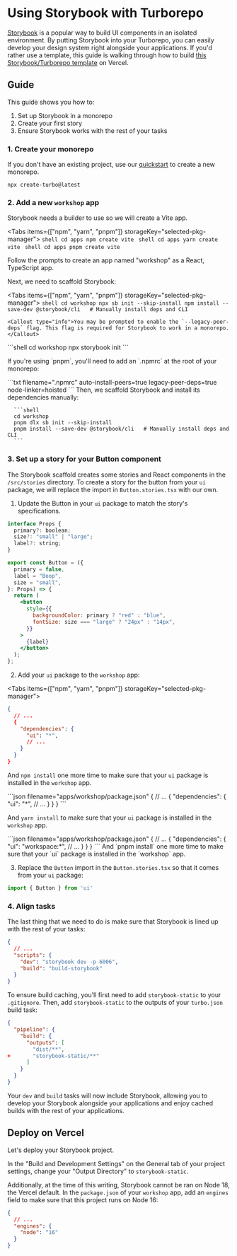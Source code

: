
# Using Storybook with Turborepo

[Storybook](https://storybook.js.org/) is a popular way to build UI components in an isolated environment. By putting Storybook into your Turborepo, you can easily develop your design system right alongside your applications. If you'd rather use a template, this guide is walking through how to build [this Storybook/Turborepo template](https://vercel.com/templates/react/turborepo-design-system) on Vercel.

## Guide

This guide shows you how to:

1. Set up Storybook in a monorepo
2. Create your first story
3. Ensure Storybook works with the rest of your tasks

### 1. Create your monorepo

If you don't have an existing project, use our [quickstart](/repo/docs/getting-started/create-new) to create a new monorepo.

```shell
npx create-turbo@latest
```

### 2. Add a new `workshop` app

Storybook needs a builder to use so we will create a Vite app.

<Tabs items={["npm", "yarn", "pnpm"]} storageKey="selected-pkg-manager">
  <Tab>
    ```shell
    cd apps
    npm create vite
    ```
  </Tab>
  <Tab>
    ```shell
    cd apps
    yarn create vite
    ```
  </Tab>
  <Tab>
    ```shell
    cd apps
    pnpm create vite
    ```
  </Tab>
</Tabs>

Follow the prompts to create an app named "workshop" as a React, TypeScript app.

Next, we need to scaffold Storybook:

<Tabs items={["npm", "yarn", "pnpm"]} storageKey="selected-pkg-manager">
  <Tab>
    ```shell
    cd workshop
    npx sb init --skip-install
    npm install --save-dev @storybook/cli   # Manually install deps and CLI
    ```

    <Callout type="info">You may be prompted to enable the `--legacy-peer-deps` flag. This flag is required for Storybook to work in a monorepo.</Callout>

  </Tab>
  <Tab>
    ```shell
    cd workshop
    npx storybook init
    ```
  </Tab>
  <Tab>
      <p className="nx-mt-6 nx-leading-7">If you're using `pnpm`, you'll need to add an `.npmrc` at the root of your monorepo:</p>
      ```txt filename=".npmrc"
      auto-install-peers=true
      legacy-peer-deps=true
      node-linker=hoisted
      ```
      Then, we scaffold Storybook and install its dependencies manually:

      ```shell
      cd workshop
      pnpm dlx sb init --skip-install
      pnpm install --save-dev @storybook/cli   # Manually install deps and CLI
      ```

  </Tab>
</Tabs>

### 3. Set up a story for your Button component

The Storybook scaffold creates some stories and React components in the `/src/stories` directory. To create a story for the button from your `ui` package, we will replace the import in `Button.stories.tsx` with our own.

1. Update the Button in your `ui` package to match the story's specifications.

```jsx filename="packages/ui/Button.tsx"
interface Props {
  primary?: boolean;
  size?: "small" | "large";
  label?: string;
}

export const Button = ({
  primary = false,
  label = "Boop",
  size = "small",
}: Props) => {
  return (
    <button
      style={{
        backgroundColor: primary ? "red" : "blue",
        fontSize: size === "large" ? "24px" : "14px",
      }}
    >
      {label}
    </button>
  );
};
```

2. Add your `ui` package to the `workshop` app:

<Tabs items={["npm", "yarn", "pnpm"]} storageKey="selected-pkg-manager">
  <Tab>
```json filename="apps/workshop/package.json"
{
  // ...
  {
    "dependencies": {
      "ui": "*",
      // ...
    }
  }
}
```

And `npm install` one more time to make sure that your `ui` package is installed in the `workshop` app.

  </Tab>
  <Tab>
```json filename="apps/workshop/package.json"
{
  // ...
  {
    "dependencies": {
      "ui": "*",
      // ...
    }
  }
}
```

And `yarn install` to make sure that your `ui` package is installed in the `workshop` app.

  </Tab>
  <Tab>
```json filename="apps/workshop/package.json"
{
  // ...
  {
    "dependencies": {
      "ui": "workspace:*",
      // ...
    }
  }
}
```
And `pnpm install` one more time to make sure that your `ui` package is installed in the `workshop` app.
  </Tab>
</Tabs>

3. Replace the `Button` import in the `Button.stories.tsx` so that it comes from your `ui` package:

```jsx filename="apps/workshop/src/stories/Button.stories.tsx"
import { Button } from 'ui'
```

### 4. Align tasks

The last thing that we need to do is make sure that Storybook is lined up with the rest of your tasks:

```json filename="apps/workshop/package.json"
{
  // ...
  "scripts": {
    "dev": "storybook dev -p 6006",
    "build": "build-storybook"
  }
}
```

To ensure build caching, you'll first need to add `storybook-static` to your `.gitignore`. Then, add `storybook-static` to the outputs of your `turbo.json` build task:

```json filename="turbo.json"
{
  "pipeline": {
    "build": {
      "outputs": [
        "dist/**",
+       "storybook-static/**"
      ]
    }
  }
}
```

Your `dev` and `build` tasks will now include Storybook, allowing you to develop your Storybook alongside your applications and enjoy cached builds with the rest of your applications.

## Deploy on Vercel

Let's deploy your Storybook project.

In the "Build and Development Settings" on the General tab of your project settings, change your "Output Directory" to `storybook-static`.

Additionally, at the time of this writing, Storybook cannot be ran on Node 18, the Vercel default. In the `package.json` of your `workshop` app, add an `engines` field to make sure that this project runs on Node 16:

```json filename="apps/workshop/package.json"
{
  // ...
  "engines": {
    "node": "16"
  }
}

```
